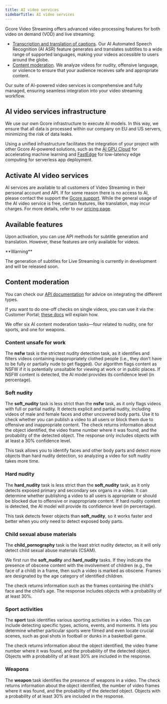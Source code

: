 ```yaml
---
title: AI video services
sidebarTitle: AI video services
---
```


Gcore Video Streaming offers advanced video processing features for both video on demand (VOD) and live streaming:

- [Transcription and translation of captions](/streaming-platform/video-hosting/ai-for-video/generate-ai-subtitles-and-add-them-to-video). Our AI Automated Speech Recognition (AI ASR) feature generates and translates subtitles to a wide range of supported languages, making your videos accessible to users around the globe.
- [Content moderation](/streaming-platform/ai-video-service/content-moderation). We analyze videos for nudity, offensive language, or violence to ensure that your audience receives safe and appropriate content.

Our suite of AI-powered video services is comprehensive and fully managed, ensuring seamless integration into your video streaming workflow.

## AI video services infrastructure

We use our own Gcore infrastructure to execute AI models. In this way, we ensure that all data is processed within our company on EU and US servers, minimizing the risk of data leaks.

Using a unified infrastructure facilitates the integration of your project with other Gcore AI-powered solutions, such as the [AI GPU Cloud](https://gcore.com/cloud/ai-gpu) for accelerating machine learning and [FastEdge](https://gcore.com/fastedge) for low-latency edge computing for serverless app deployment.

## Activate AI video services

AI services are available to all customers of Video Streaming in their personal account and API. If for some reason there is no access to AI, please contact the support the [Gcore support](mailto:support@gcore.com). While the general usage of the AI video service is free, certain features, like translation, may incur charges. For more details, refer to our [pricing page](https://gcore.com/pricing/streaming-platform).

## Available features

Upon activation, you can use API methods for subtitle generation and translation. However, these features are only available for videos.

<Warning>
**Warning**

The generation of subtitles for Live Streaming is currently in development and will be released soon.
</Warning>

## Content moderation

You can check our [API documentation](/api-reference/streaming/ai/create-ai-cm:nsfw-task) for advice on integrating the different types.

If you want to do one-off checks on single videos, you can use it via the Customer Portal; [these docs](https://gcore.com/docs/streaming-platform/ai-video-service/content-moderation) will explain how.

We offer six AI content moderation tasks—four related to nudity, one for sports, and one for weapons.

### Content unsafe for work

The **nsfw** task is the strictest nudity detection task, as it identifies and filters videos containing inappropriately clothed people (i.e., they don’t have to be fully or partially nude to get flagged). Our algorithm flags content as NSFW if it is potentially unsuitable for viewing at work or in public places. If NSFW content is detected, the AI model provides its confidence level (in percentage).

### Soft nudity

The **soft_nudity** task is less strict than the **nsfw** task, as it only flags videos with full or partial nudity. It detects explicit and partial nudity, including videos of male and female faces and other uncovered body parts. Use it to check whether you can publish a video to all users or block them due to offensive and inappropriate content. The check returns information about the object identified, the video frame number where it was found, and the probability of the detected object. The response only includes objects with at least a 30% confidence level.

This task allows you to identify faces and other body parts and detect more objects than hard nudity detection, so analyzing a video for soft nudity takes more time.

### Hard nudity

The **hard_nudity** task is less strict than the **soft_nudity** task, as it only detects exposed primary and secondary sex organs in a video. It can determine whether publishing a video to all users is appropriate or should be blocked due to offensive or inappropriate content. If hard nudity content is detected, the AI model will provide its confidence level (in percentage).

This task detects fewer objects than **soft_nudity**, so it works faster and better when you only need to detect exposed body parts.

### Child sexual abuse materials

The **child_pornography** task is the least strict nudity detector, as it will only detect child sexual abuse materials (CSAM).

We first run the **soft_nudity** and **hard_nudity** tasks. If they indicate the presence of obscene content with the involvement of children (e.g., the face of a child) in a frame, then such a video is marked as obscene. Frames are designated by the age category of identified children.

The check returns information such as the frames containing the child's face and the child’s age. The response includes objects with a probability of at least 30%.

### Sport activities

The **sport** task identifies various sporting activities in a video. This can include detecting specific types, actions, events, and moments. It lets you determine whether particular sports were filmed and even locate crucial scenes, such as goal shots in football or dunks in a basketball game.

The check returns information about the object identified, the video frame number where it was found, and the probability of the detected object. Objects with a probability of at least 30% are included in the response.

### Weapons

The **weapon** task identifies the presence of weapons in a video. The check returns information about the object identified, the number of video frames where it was found, and the probability of the detected object. Objects with a probability of at least 30% are included in the response.
